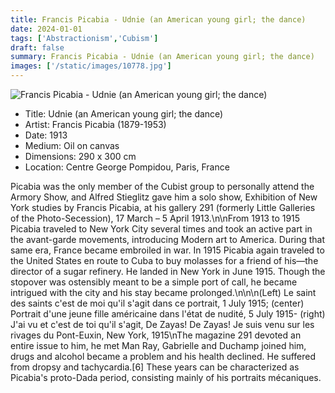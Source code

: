 ```yaml
---
title: Francis Picabia - Udnie (an American young girl; the dance)
date: 2024-01-01
tags: ['Abstractionism','Cubism']
draft: false
summary: Francis Picabia - Udnie (an American young girl; the dance)
images: ['/static/images/10778.jpg']
---
```


![Francis Picabia - Udnie (an American young girl; the dance)](/static/images/10778.jpg)

* Title: Udnie (an American young girl; the dance)
* Artist: Francis Picabia (1879-1953)
* Date: 1913
* Medium: Oil on canvas
* Dimensions: 290 x 300 cm
* Location: Centre George Pompidou, Paris, France

Picabia was the only member of the Cubist group to personally attend the Armory Show, and Alfred Stieglitz gave him a solo show, Exhibition of New York studies by Francis Picabia, at his gallery 291 (formerly Little Galleries of the Photo-Secession), 17 March – 5 April 1913.\n\nFrom 1913 to 1915 Picabia traveled to New York City several times and took an active part in the avant-garde movements, introducing Modern art to America. During that same era, France became embroiled in war. In 1915 Picabia again traveled to the United States en route to Cuba to buy molasses for a friend of his—the director of a sugar refinery. He landed in New York in June 1915. Though the stopover was ostensibly meant to be a simple port of call, he became intrigued with the city and his stay became prolonged.\n\n\n(Left) Le saint des saints c'est de moi qu'il s'agit dans ce portrait, 1 July 1915; (center) Portrait d'une jeune fille américaine dans l'état de nudité, 5 July 1915- (right) J'ai vu et c'est de toi qu'il s'agit, De Zayas! De Zayas! Je suis venu sur les rivages du Pont-Euxin, New York, 1915\nThe magazine 291 devoted an entire issue to him, he met Man Ray, Gabrielle and Duchamp joined him, drugs and alcohol became a problem and his health declined. He suffered from dropsy and tachycardia.[6] These years can be characterized as Picabia's proto-Dada period, consisting mainly of his portraits mécaniques.
